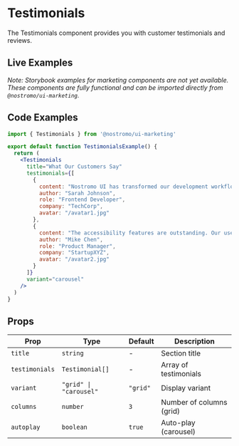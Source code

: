 
# Testimonials

The Testimonials component provides you with customer testimonials and reviews.

## Live Examples

*Note: Storybook examples for marketing components are not yet available. These components are fully functional and can be imported directly from `@nostromo/ui-marketing`.*

## Code Examples

```jsx
import { Testimonials } from '@nostromo/ui-marketing'

export default function TestimonialsExample() {
  return (
    <Testimonials
      title="What Our Customers Say"
      testimonials={[
        {
          content: "Nostromo UI has transformed our development workflow. The components are beautiful and easy to use.",
          author: "Sarah Johnson",
          role: "Frontend Developer",
          company: "TechCorp",
          avatar: "/avatar1.jpg"
        },
        {
          content: "The accessibility features are outstanding. Our users love the improved experience.",
          author: "Mike Chen",
          role: "Product Manager",
          company: "StartupXYZ",
          avatar: "/avatar2.jpg"
        }
      ]}
      variant="carousel"
    />
  )
}
```

## Props

| Prop | Type | Default | Description |
|------|------|---------|-------------|
| `title` | `string` | - | Section title |
| `testimonials` | `Testimonial[]` | - | Array of testimonials |
| `variant` | `"grid" \| "carousel"` | `"grid"` | Display variant |
| `columns` | `number` | `3` | Number of columns (grid) |
| `autoplay` | `boolean` | `true` | Auto-play (carousel) |
